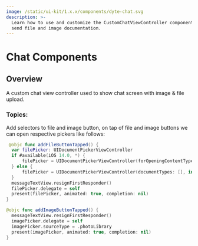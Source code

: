 ```yaml
---
image: /static/ui-kit/1.x.x/components/dyte-chat.svg
description: >-
  Learn how to use and customize the CustomChatViewController component in Dyte's iOS UiKit with
  send file and image documentation.
---
```


# Chat Components

## Overview

A custom chat view controller used to show chat screen with image & file upload.

### Topics:

Add selectors to file and image button, on tap of file and image buttons
we can open respective pickers like follows:

```swift
 @objc func addFileButtonTapped() {
  var filePicker: UIDocumentPickerViewController
  if #available(iOS 14.0, *) {
      filePicker = UIDocumentPickerViewController(forOpeningContentTypes: [.pdf, .text, .plainText, .audio, .video, .movie, .image, .livePhoto], asCopy: false)
  } else {
      filePicker = UIDocumentPickerViewController(documentTypes: [], in: .import)
  }
  messageTextView.resignFirstResponder()
  filePicker.delegate = self
  present(filePicker, animated: true, completion: nil)
}

@objc func addImageButtonTapped() {
  messageTextView.resignFirstResponder()
  imagePicker.delegate = self
  imagePicker.sourceType = .photoLibrary
  present(imagePicker, animated: true, completion: nil)
}
```

<head>
  <title>iOS CustomChatViewController</title>
</head>
